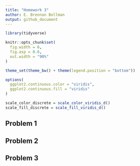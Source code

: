 ```yaml
---
title: "Homework 3"
author: E. Brennan Bollman
output: github_document
---
```


```r
library(tidyverse)

knitr::opts_chunk$set(
  fig.width = 6,
  fig.asp = 0.6,
  out.width = "90%"
)

theme_set(theme_bw() + theme(legend.position = "bottom")) 

options(
  ggplot2.continuous.color = "viridis",
  ggplot2.continuous.fill = "viridis"
)

scale_color_discrete = scale_color_viridis_d()
scale_fill_discrete = scale_fill_viridis_d()
```

## Problem 1

## Problem 2

## Problem 3